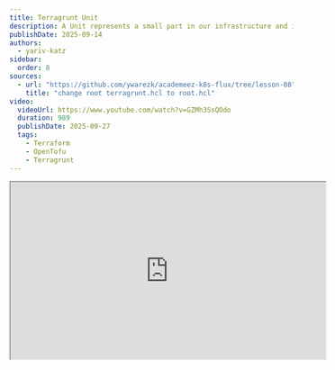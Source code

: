 ```yaml
---
title: Terragrunt Unit
description: A Unit represents a small part in our infrastructure and it is identified by a terragrunt.hcl file
publishDate: 2025-09-14
authors:
  - yariv-katz
sidebar:
  order: 8
sources:
  - url: "https://github.com/ywarezk/academeez-k8s-flux/tree/lesson-08"
    title: "change root terragrunt.hcl to root.hcl"
video:
  videoUrl: https://www.youtube.com/watch?v=GZMh3SsQOdo
  duration: 989
  publishDate: 2025-09-27
  tags:
    - Terraform
    - OpenTofu
    - Terragrunt
---
```


<div class="not-content flex">
  <iframe
    class="mx-auto"
    width="560"
    height="315"
    src="https://www.youtube.com/embed/GZMh3SsQOdo?si=Pkwq0xM5KlcmxxkA"
    title="Terragrunt Units - Video"
    allow="accelerometer; clipboard-write; encrypted-media; gyroscope; picture-in-picture; web-share"
    allowFullScreen
    loading="lazy"
    referrerPolicy="strict-origin-when-cross-origin"
    aria-label="Terragrunt Units - Video"
    aria-describedby="iframe-video-description"
  />
</div>
<span id="iframe-video-description" class="sr-only">
This video explains the concept of Units in Terragrunt, covering their definition, characteristics, and how to use them in a codebase.
</span>

<br/>
We will dedicate a few lessons in our course to talk about [Terragrunt Terminology](https://terragrunt.gruntwork.io/docs/getting-started/terminology/).
Specifically we will focus on [Units](https://terragrunt.gruntwork.io/docs/features/units/) and [Stacks](https://terragrunt.gruntwork.io/docs/features/stacks/).
We will understand those concepts as well as learn to apply them in our codebase.

In this lesson we will focus on **Units**

## What is a Unit

A Unit represents a single instance of infrastructure managed by Terragrunt. Here are a few characteristics:
- It has its own state
- It is in a folder which has a `terragrunt.hcl` file
- It is often minimalistic and represents a small piece of infrastructure.
- A unit can interact with another unit using [dependency blocks](https://terragrunt.gruntwork.io/docs/reference/hcl/blocks#dependency).

An example of a unit in our repository: [root folder](https://github.com/ywarezk/academeez-k8s-flux/tree/main/iac/gcp/tofu/common/folders/root).
We have a unit which creates our course root folder, this is a very minimal piece of infrastructure which other units use with dependency blocks.

## terragrunt run

A Unit is runnable, which means we can go inside a folder with `terragrunt.hcl` and we can run to create or update the infrastructure defined in that unit.
For example we can cd into the a unit folder:

```bash
cd iac/gcp/tofu/common/folders/shared
terragrunt plan
```

and we can run `terragrunt plan` to examine the changes that will be applied by running that unit, and we can run `terragrunt apply` to apply those changes.

### --all flag

You don't have to run these commands inside a unit folder, for example if we go one folder back:

```bash
cd iac/gcp/tofu/common/folders/
```

Inside this folder we have 2 units: `root` and `shared`.
We can run `terragrunt plan --all` to run `plan` on all the units inside this folder and its subfolders.

:::warning
If running `terragrunt apply --all` it will not ask for confirmation before applying changes to all the units, so be careful when running this command.
:::

### Running --all from the root of the repository

What if we want to see all the changes, we can go to the root of our repository and try and run `terragrunt plan --all` from there.  
We will notice that it will fail with an error, the reason is that in the root of our repository we have a `terragrunt.hcl` file which does not represent a unit, and it is not runnable by itself.

## Bad Practice - root terragrunt.hcl

In the past it was common to have a `terragrunt.hcl` file in the root of the repository.
Just like in our repository: [root terragrunt.hcl](https://github.com/ywarezk/academeez-k8s-flux/tree/main/iac/gcp/tofu).
That root `terragrunt.hcl` did not really represent a unit, it was more of a shared configuration for all the units in the repository.

Other units would include the root `terragrunt.hcl` using:

```hcl
include "root" {
  path = find_in_parent_folders()
}
```

And in this file we defined providers configuration, remote state configuration and impersonation logic.

The [find_in_parent_folders](https://terragrunt.gruntwork.io/docs/reference/hcl/functions/#find_in_parent_folders) function would search up the directory tree from the current `terragrunt.hcl` file and return the absolute path to the first file it finds named `terragrunt.hcl` if nothing supplied to the function, or the name of the file supplied.
It allowed us to easily find the parent `terragrunt.hcl` file without hardcoding the path and including that shared configuration.
There are a few problems with this approach:
- The root `terragrunt.hcl` is not really a unit, it does not represent a single piece of infrastructure, and it is not runnable by itself.
- That fact will often break running `terragrunt run-all` commands from the root of the repository, as it will try to run the root `terragrunt.hcl` which is not a unit.
- The pattern might break if we have parent folders that are units and have `terragrunt.hcl` files in them.

This is why it is no longer recommended to name root file that represents shared logic as `terragrunt.hcl` - which usually represent a unit - but rather give it a different name like `root.hcl` or `common.hcl`.
A name that will mark that file as shared logic and not runnable unit which defines an infrastructure piece.

## Migrate to root.hcl

We will follow this [migration guide](https://terragrunt.gruntwork.io/docs/migrate/migrating-from-root-terragrunt-hcl/) and change the name of our root `terragrunt.hcl` to `root.hcl`.
After we rename the file we will need to update the `find_in_parent_folders` function to look for `root.hcl` instead of `terragrunt.hcl`.
So from:

```hcl
include "root" {
  path = find_in_parent_folders()
}
```

To:

```hcl
include "root" {
  path = find_in_parent_folders("root.hcl")
}
```

You can examine the migration in the following [PR](https://github.com/ywarezk/academeez-k8s-flux/pull/12)

## Summary

A unit represents a single piece of infrastructure with its own state.
A unit is in a folder with a `terragrunt.hcl` file.
Since our root `terragrunt.hcl` file did not represent a unit, we renamed it to `root.hcl` and updated all the `find_in_parent_folders` functions to look for `root.hcl` instead of `terragrunt.hcl`.
